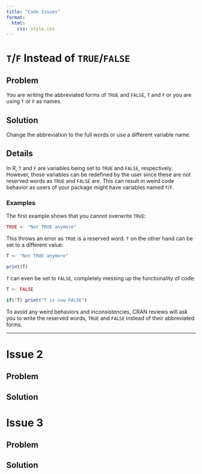 ```yaml
---
title: "Code Issues"
format: 
  html:
    css: style.css
---
```


# `T`/`F` Instead of `TRUE`/`FALSE` 

## Problem
You are writing the abbreviated forms of `TRUE` and `FALSE`, `T` and `F` or you are using `T` or `F` as names.

## Solution
Change the abbreviation to the full words or use a different variable name. 

## Details

In R, `T` and `F` are variables being set to `TRUE` and `FALSE`, respectively. However, those variables can be redefined by the user since these are not reserved words as `TRUE` and `FALSE` are.
This can result in weird code behavior as users of your package might have variables named `T`/`F`. 

### Examples

The first example shows that you cannot overwrite `TRUE`:
```r
TRUE <- "Not TRUE anymore"
```

This throws an error as `TRUE` is a reserved word. `T` on the other hand can be set to a different value:
```r
T <- "Not TRUE anymore"

print(T)
```

`T` can even be set to `FALSE`, completely messing up the functionality of code:

```r

T <- FALSE

if(!T) print("T is now FALSE")

```

To avoid any weird behaviors and inconsistencies, CRAN reviews will ask you to write the reserved words, `TRUE` and `FALSE` instead of their abbreviated forms. 





----------------------------------

# Issue 2

## Problem

## Solution

# Issue 3

## Problem

## Solution
